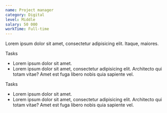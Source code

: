 ```yaml
---
name: Project manager
category: Digital
level: Middle
salary: 50 000
workTime: Full-time
---
```


Lorem ipsum dolor sit amet, consectetur adipisicing elit. Itaque, maiores.

<Highlight>Tasks</Highlight>

- Lorem ipsum dolor sit amet.
- Lorem ipsum dolor sit amet, consectetur adipisicing elit. Architecto qui totam vitae? Amet est fuga libero nobis quia sapiente vel.

<Highlight>Tasks</Highlight>

- Lorem ipsum dolor sit amet.
- Lorem ipsum dolor sit amet, consectetur adipisicing elit. Architecto qui totam vitae? Amet est fuga libero nobis quia sapiente vel.
